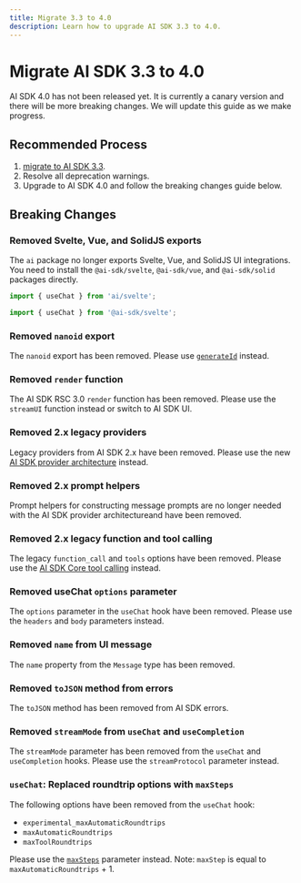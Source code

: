 ```yaml
---
title: Migrate 3.3 to 4.0
description: Learn how to upgrade AI SDK 3.3 to 4.0.
---
```


# Migrate AI SDK 3.3 to 4.0

<Note type="warning">
  AI SDK 4.0 has not been released yet. It is currently a canary version and
  there will be more breaking changes. We will update this guide as we make
  progress.
</Note>

## Recommended Process

1. [migrate to AI SDK 3.3](/docs/08-troubleshooting/01-migration-guide/03-migration-guide-3-3).
2. Resolve all deprecation warnings.
3. Upgrade to AI SDK 4.0 and follow the breaking changes guide below.

## Breaking Changes

### Removed Svelte, Vue, and SolidJS exports

The `ai` package no longer exports Svelte, Vue, and SolidJS UI integrations.
You need to install the `@ai-sdk/svelte`, `@ai-sdk/vue`, and `@ai-sdk/solid` packages directly.

```ts filename="AI SDK 3.3"
import { useChat } from 'ai/svelte';
```

```ts filename="AI SDK 4.0"
import { useChat } from '@ai-sdk/svelte';
```

### Removed `nanoid` export

The `nanoid` export has been removed. Please use [`generateId`](/docs/reference/stream-helpers/generate-id) instead.

### Removed `render` function

The AI SDK RSC 3.0 `render` function has been removed.
Please use the `streamUI` function instead or switch to AI SDK UI.

### Removed 2.x legacy providers

Legacy providers from AI SDK 2.x have been removed. Please use the new [AI SDK provider architecture](/docs/foundations/providers-and-models) instead.

### Removed 2.x prompt helpers

Prompt helpers for constructing message prompts are no longer needed with the AI SDK provider architectureand have been removed.

### Removed 2.x legacy function and tool calling

The legacy `function_call` and `tools` options have been removed.
Please use the [AI SDK Core tool calling](/docs/ai-sdk-core/tools-and-tool-calling) instead.

### Removed useChat `options` parameter

The `options` parameter in the `useChat` hook have been removed.
Please use the `headers` and `body` parameters instead.

### Removed `name` from UI message

The `name` property from the `Message` type has been removed.

### Removed `toJSON` method from errors

The `toJSON` method has been removed from AI SDK errors.

### Removed `streamMode` from `useChat` and `useCompletion`

The `streamMode` parameter has been removed from the `useChat` and `useCompletion` hooks.
Please use the `streamProtocol` parameter instead.

### `useChat`: Replaced roundtrip options with `maxSteps`

The following options have been removed from the `useChat` hook:

- `experimental_maxAutomaticRoundtrips`
- `maxAutomaticRoundtrips`
- `maxToolRoundtrips`

Please use the [`maxSteps`](/docs/ai-sdk-core/tools-and-tool-calling#multi-step-calls) parameter instead. Note: `maxStep` is equal to `maxAutomaticRoundtrips` + 1.
